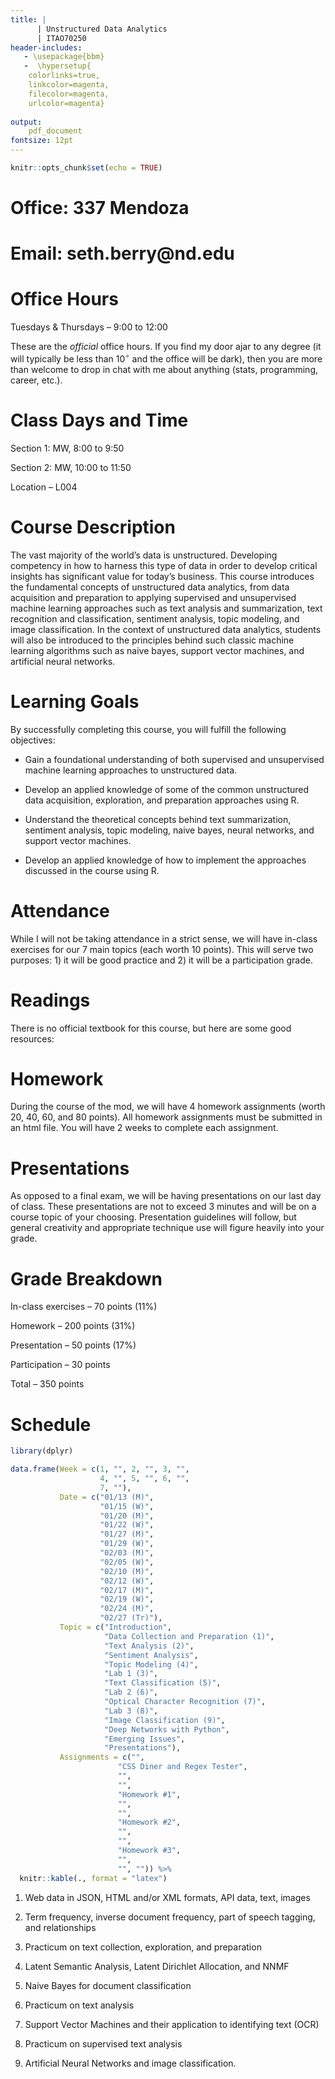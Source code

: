 ```yaml
---
title: |  
      | Unstructured Data Analytics
      | ITAO70250
header-includes:
   - \usepackage{bbm}
   -  \hypersetup{
    colorlinks=true,
    linkcolor=magenta,
    filecolor=magenta,      
    urlcolor=magenta}
  
output:
    pdf_document
fontsize: 12pt
---
```


```r
knitr::opts_chunk$set(echo = TRUE)
```

# Office: 337 Mendoza

# Email: seth.berry@nd.edu

# Office Hours

Tuesdays & Thursdays -- 9:00 to 12:00

These are the *official* office hours. If you find my door ajar to any degree (it will typically be less than 10$^\circ$ and the office will be dark), then you are more than welcome to drop in chat with me about anything (stats, programming, career, etc.).

# Class Days and Time

Section 1: MW, 8:00 to 9:50

Section 2: MW, 10:00 to 11:50

Location -- L004

# Course Description

The vast majority of the world’s data is unstructured. Developing competency in how to harness this type of data in order to develop critical insights has significant value for today’s business. This course introduces the fundamental concepts of unstructured data analytics, from data acquisition and preparation to applying supervised and unsupervised machine learning approaches such as text analysis and summarization, text recognition and classification, sentiment analysis, topic modeling, and image classification. In the context of unstructured data analytics, students will also be introduced to the principles behind such classic machine learning algorithms such as naive bayes, support vector machines, and artificial neural networks.

# Learning Goals

By successfully completing this course, you will fulfill the following objectives:

- Gain a foundational understanding of both supervised and unsupervised machine learning approaches to unstructured data.

- Develop an applied knowledge of some of the common unstructured data acquisition, exploration, and preparation approaches using R.

- Understand the theoretical concepts behind text summarization, sentiment analysis, topic modeling, naive bayes, neural networks, and support vector machines.

- Develop an applied knowledge of how to implement the approaches discussed in the course using R.
  

# Attendance

While I will not be taking attendance in a strict sense, we will have in-class exercises for our 7 main topics (each worth 10 points). This will serve two purposes: 1) it will be good practice and 2) it will be a participation grade.

# Readings

There is no official textbook for this course, but here are some good resources:

\href{https://www.tidytextmining.com/}{Text Mining with R}

\href{https://r4ds.had.co.nz/}{R for Data Science}

\href{https://swcarpentry.github.io/r-novice-inflammation/02-func-R/}{Creating Functions}

\href{https://www.datacamp.com/community/tutorials/r-tutorial-apply-family}{The apply family}

# Homework

During the course of the mod, we will have 4 homework assignments (worth 20, 40, 60, and 80 points). All homework assignments must be submitted in an html file. You will have 2 weeks to complete each assignment.

# Presentations

As opposed to a final exam, we will be having presentations on our last day of class. These presentations are not to exceed 3 minutes and will be on a course topic of your choosing. Presentation guidelines will follow, but general creativity and appropriate technique use will figure heavily into your grade.

# Grade Breakdown

In-class exercises -- 70 points (11%)

Homework -- 200 points (31%)

Presentation -- 50 points (17%)

Participation -- 30 points

Total -- 350 points

# Schedule

```r
library(dplyr)

data.frame(Week = c(1, "", 2, "", 3, "",
                    4, "", 5, "", 6, "", 
                    7, ""),
           Date = c("01/13 (M)", 
                    "01/15 (W)", 
                    "01/20 (M)", 
                    "01/22 (W)", 
                    "01/27 (M)", 
                    "01/29 (W)", 
                    "02/03 (M)", 
                    "02/05 (W)", 
                    "02/10 (M)", 
                    "02/12 (W)", 
                    "02/17 (M)",
                    "02/19 (W)",
                    "02/24 (M)", 
                    "02/27 (Tr)"), 
           Topic = c("Introduction", 
                     "Data Collection and Preparation (1)", 
                     "Text Analysis (2)", 
                     "Sentiment Analysis",
                     "Topic Modeling (4)",
                     "Lab 1 (3)",
                     "Text Classification (5)",
                     "Lab 2 (6)",
                     "Optical Character Recognition (7)", 
                     "Lab 3 (8)", 
                     "Image Classification (9)",
                     "Deep Networks with Python",
                     "Emerging Issues", 
                     "Presentations"), 
           Assignments = c("", 
                        "CSS Diner and Regex Tester", 
                        "", 
                        "",
                        "Homework #1",
                        "",
                        "",
                        "Homework #2",
                        "",
                        "",
                        "Homework #3",
                        "", 
                        "", "")) %>% 
  knitr::kable(., format = "latex")
```

 
1.  Web data in JSON, HTML and/or XML formats, API data, text, images

2.  Term frequency, inverse document frequency, part of speech tagging, and relationships

3.  Practicum on text collection, exploration, and preparation

4.  Latent Semantic Analysis, Latent Dirichlet Allocation, and NNMF

5.  Naive Bayes for document classification

6.  Practicum on text analysis

7.  Support Vector Machines and their application to identifying text (OCR)

8.  Practicum on supervised text analysis

9.  Artificial Neural Networks and image classification.